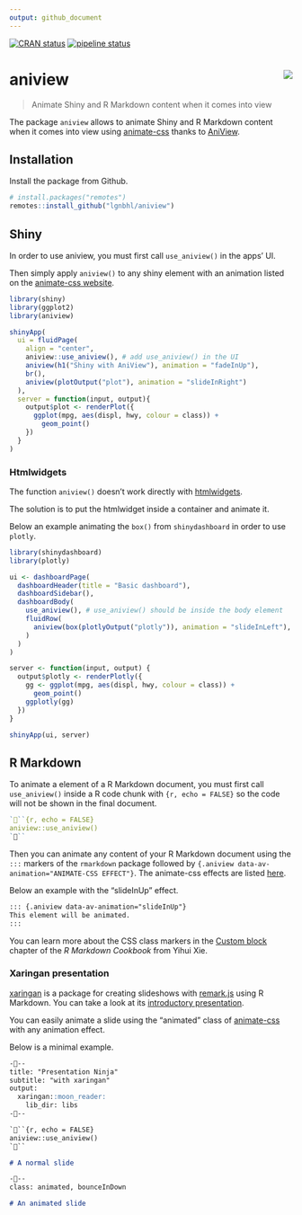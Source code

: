 ```yaml
---
output: github_document
---
```


<!-- README.md is generated from README.Rmd. Please edit that file -->

[![CRAN status](https://www.r-pkg.org/badges/version/aniview)](https://CRAN.R-project.org/package=aniview)
[![pipeline status](https://gitlab.com/lgnbhl/aniview/badges/master/pipeline.svg)](https://gitlab.com/lgnbhl/aniview/pipelines)

# aniview <img src="man/figures/logo.png" align="right" />

> Animate Shiny and R Markdown content when it comes into view

The package `aniview` allows to animate Shiny and R Markdown content when it comes into view using [animate-css](https://daneden.github.io/animate.css/) thanks to [AniView](https://jjcosgrove.github.io/jquery-aniview/).

## Installation

Install the package from Github.

```r
# install.packages("remotes")
remotes::install_github("lgnbhl/aniview")
```

## Shiny

In order to use aniview, you must first call `use_aniview()` in the apps' UI. 

Then simply apply `aniview()` to any shiny element with an animation listed on the [animate-css website](https://daneden.github.io/animate.css/).

```r
library(shiny)
library(ggplot2)
library(aniview)

shinyApp(
  ui = fluidPage(
    align = "center",
    aniview::use_aniview(), # add use_aniview() in the UI
    aniview(h1("Shiny with AniView"), animation = "fadeInUp"),
    br(),
    aniview(plotOutput("plot"), animation = "slideInRight")
  ),
  server = function(input, output){
    output$plot <- renderPlot({
      ggplot(mpg, aes(displ, hwy, colour = class)) + 
        geom_point()
    })
  }
)
```

### Htmlwidgets

The function `aniview()` doesn't work directly with [htmlwidgets](https://www.htmlwidgets.org/).

The solution is to put the htmlwidget inside a container and animate it.

Below an example animating the `box()` from `shinydashboard` in order to use `plotly`.

```r
library(shinydashboard)
library(plotly)

ui <- dashboardPage(
  dashboardHeader(title = "Basic dashboard"),
  dashboardSidebar(),
  dashboardBody(
    use_aniview(), # use_aniview() should be inside the body element
    fluidRow(
      aniview(box(plotlyOutput("plotly")), animation = "slideInLeft"),
    )
  )
)

server <- function(input, output) {
  output$plotly <- renderPlotly({
    gg <- ggplot(mpg, aes(displ, hwy, colour = class)) + 
      geom_point()
    ggplotly(gg)
  })
}

shinyApp(ui, server)
```

## R Markdown

To animate a element of a R Markdown document, you must first call `use_aniview()` inside a R code chunk with ```{r, echo = FALSE}``` so the code will not be shown in the final document.

``` r
```{r, echo = FALSE}
aniview::use_aniview()
```
```

Then you can animate any content of your R Markdown document using the `:::` markers of the `rmarkdown` package followed by `{.aniview data-av-animation="ANIMATE-CSS EFFECT"}`. The animate-css effects are listed [here](https://daneden.github.io/animate.css/).

Below an example with the "slideInUp" effect.

```md
::: {.aniview data-av-animation="slideInUp"}
This element will be animated.
:::
```

You can learn more about the CSS class markers in the [Custom block](https://bookdown.org/yihui/rmarkdown-cookbook/custom-blocks.html) chapter of the *R Markdown Cookbook* from Yihui Xie.

### Xaringan presentation

[xaringan](https://github.com/yihui/xaringan) is a package for creating slideshows with [remark.js](https://github.com/gnab/remark) using R Markdown. You can take a look at its [introductory presentation](https://slides.yihui.name/xaringan/).

You can easily animate a slide using the "animated" class of [animate-css](https://daneden.github.io/animate.css/) with any animation effect.

Below is a minimal example.

```md
---
title: "Presentation Ninja"
subtitle: "with xaringan"
output:
  xaringan::moon_reader:
    lib_dir: libs
---

```{r, echo = FALSE}
aniview::use_aniview()
```

# A normal slide

---
class: animated, bounceInDown

# An animated slide
```
